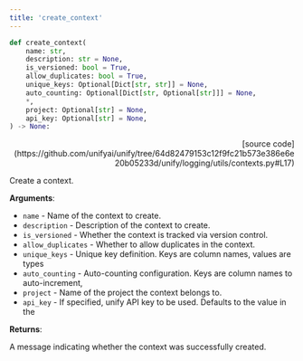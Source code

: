 ```yaml
---
title: 'create_context'
---
```


```python
def create_context(
    name: str,
    description: str = None,
    is_versioned: bool = True,
    allow_duplicates: bool = True,
    unique_keys: Optional[Dict[str, str]] = None,
    auto_counting: Optional[Dict[str, Optional[str]]] = None,
    *,
    project: Optional[str] = None,
    api_key: Optional[str] = None,
) -> None:
```

<p align="right">[source code](https://github.com/unifyai/unify/tree/64d82479153c12f9fc21b573e386e6e20b05233d/unify/logging/utils/contexts.py#L17)</p>

Create a context.

**Arguments**:

- `name` - Name of the context to create.
- `description` - Description of the context to create.
- `is_versioned` - Whether the context is tracked via version control.
- `allow_duplicates` - Whether to allow duplicates in the context.
- `unique_keys` - Unique key definition. Keys are column names, values are types
- `auto_counting` - Auto-counting configuration. Keys are column names to auto-increment,
- `project` - Name of the project the context belongs to.
- `api_key` - If specified, unify API key to be used. Defaults to the value in the



**Returns**:

A message indicating whether the context was successfully created.